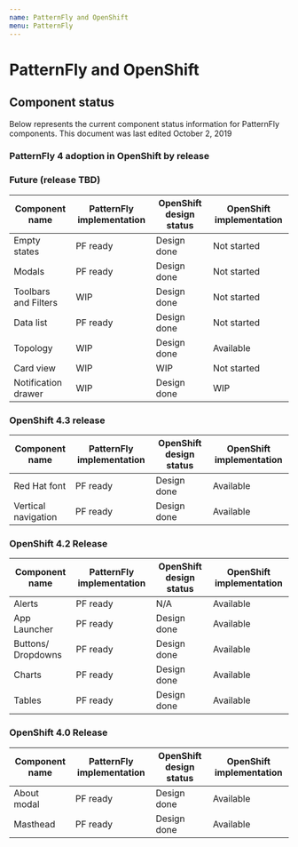 ```yaml
---
name: PatternFly and OpenShift
menu: PatternFly
---
```


# PatternFly and OpenShift

## Component status

Below represents the current component status information for PatternFly components.
This document was last edited October 2, 2019

### PatternFly 4 adoption in OpenShift by release

### Future (release TBD)

| Component name            | PatternFly implementation  | OpenShift design status     | OpenShift implementation     |
| ------------------------- | ------------------ |------------------ | ---|
| Empty states	|PF ready |	Design done| 	Not started
|Modals|	PF ready |	Design done |	Not started
|Toolbars and Filters	|WIP 	|Design done |	Not started
|Data list |	PF ready 	| Design done |	Not started
| Topology | WIP | Design done | 	Available
| Card view |  WIP |  WIP |Not started
| Notification drawer | WIP | Design done | WIP

### OpenShift 4.3 release
| Component name            | PatternFly implementation  | OpenShift design status     | OpenShift implementation     |
| ------------------------- | ------------------ |------------------ | ---|
|Red Hat font	|PF ready |	Design done |	Available|
|Vertical navigation	|PF ready |	Design done |	Available |

### OpenShift 4.2 Release
| Component name            | PatternFly implementation  | OpenShift design status     | OpenShift implementation     |
| ------------------------- | ------------------ |------------------ | ---|
|Alerts |	PF ready |	N/A	| Available |
| App Launcher	| PF ready | 	Design done 	| Available|
|Buttons/ Dropdowns	|PF ready 	|Design done |	Available |
|Charts |	PF ready |	Design done |	Available|
|Tables	|PF ready |	Design done 	|Available|

### OpenShift 4.0 Release
| Component name            | PatternFly implementation  | OpenShift design status     | OpenShift implementation     |
| ------------------------- | ------------------ |------------------ | ---|
|About modal	 | PF ready 	| Design done |Available |
|Masthead	|PF ready |	Design done 	|Available
